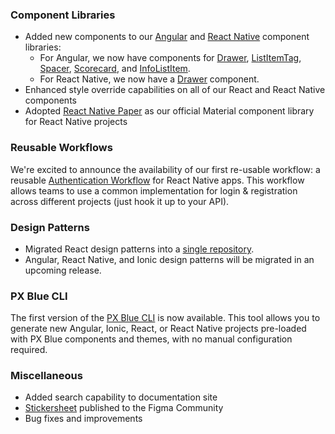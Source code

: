 ### Component Libraries

-   Added new components to our [Angular](https://pxblue-components.github.io/angular) and [React Native](https://pxblue-components.github.io/react-native) component libraries:
    -   For Angular, we now have components for [Drawer](https://pxblue-components.github.io/angular/?path=/info/components-drawer--readme), [ListItemTag](https://pxblue-components.github.io/angular/?path=/info/components-list-item-tag--readme), [Spacer](https://pxblue-components.github.io/angular/?path=/info/components-spacer--readme),
        [Scorecard](https://pxblue-components.github.io/angular/?path=/info/components-score-card--readme), and [InfoListItem](https://pxblue-components.github.io/angular/?path=/info/components-info-list-item--readme).
    -   For React Native, we now have a [Drawer](https://pxblue-components.github.io/react-native/?path=/info/components-documentation--drawer) component.
-   Enhanced style override capabilities on all of our React and React Native components
-   Adopted [React Native Paper](https://callstack.github.io/react-native-paper/) as our official Material component library for React Native projects

### Reusable Workflows

We're excited to announce the availability of our first re-usable workflow: a reusable [Authentication Workflow](https://www.npmjs.com/package/@pxblue/react-native-auth-workflow) for React Native apps. This workflow allows teams to use a common implementation for login & registration across different projects (just hook it up to your API).

### Design Patterns

-   Migrated React design patterns into a [single repository](https://codesandbox.io/s/github/pxblue/react-design-patterns).
-   Angular, React Native, and Ionic design patterns will be migrated in an upcoming release.

### PX Blue CLI

The first version of the [PX Blue CLI](https://www.npmjs.com/package/@pxblue/cli) is now available. This tool allows you to generate new Angular, Ionic, React, or React Native projects pre-loaded with PX Blue components and themes, with no manual configuration required.

### Miscellaneous

-   Added search capability to documentation site
-   [Stickersheet](https://www.figma.com/community/file/852558784352181868) published to the Figma Community
-   Bug fixes and improvements
